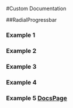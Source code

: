 

#Custom Documentation

##RadialProgressbar

### Example 1
### Example 2
### Example 3
### Example 4
### Example 5 [DocsPage](https://storybook.js.org/docs/react/writing-docs/docs-page#replacing-docspage)